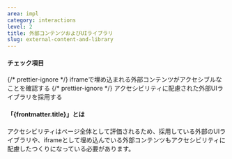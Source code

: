 ```yaml
---
area: impl
category: interactions
level: 2
title: 外部コンテンツおよびUIライブラリ
slug: external-content-and-library
---
```



#### チェック項目

<Checkpoint>
  {/* prettier-ignore */}
  <span slot="title">iframeで埋め込まれる外部コンテンツがアクセシブルなことを確認する</span>
</Checkpoint>

<Checkpoint>
  {/* prettier-ignore */}
  <span slot="title">アクセシビリティに配慮された外部UIライブラリを採用する</span>
</Checkpoint>

#### 「{frontmatter.title}」とは

アクセシビリティはページ全体として評価されるため、採用している外部のUIライブラリや、iframeとして埋め込んでいる外部コンテンツもアクセシビリティに配慮したつくりになっている必要があります。
